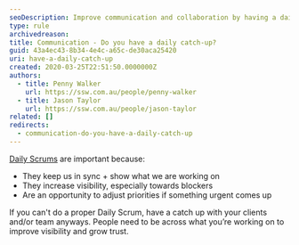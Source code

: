 ```yaml
---
seoDescription: Improve communication and collaboration by having a daily catch-up with your team, clients, or stakeholders to stay informed and aligned.
type: rule
archivedreason:
title: Communication - Do you have a daily catch-up?
guid: 43a4ec43-8b34-4e4c-a65c-de30aca25420
uri: have-a-daily-catch-up
created: 2020-03-25T22:51:50.0000000Z
authors:
  - title: Penny Walker
    url: https://ssw.com.au/people/penny-walker
  - title: Jason Taylor
    url: https://ssw.com.au/people/jason-taylor
related: []
redirects:
  - communication-do-you-have-a-daily-catch-up
---
```


[Daily Scrums](/methodology-daily-scrums) are important because:
- They keep us in sync + show what we are working on
- They increase visibility, especially towards blockers
- Are an opportunity to adjust priorities if something urgent comes up

If you can't do a proper Daily Scrum, have a catch up with your clients and/or team anyways. People need to be across what you’re working on to improve visibility and grow trust.